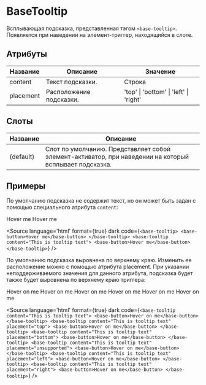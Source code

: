
# BaseTooltip

Всплывающая подсказка, представленная тэгом `<base-tooltip>`. Появляется при наведении на элемент-триггер, находящийся в слоте.

## Атрибуты

| Название  | Описание                | Значение                               |
|-----------|-------------------------|----------------------------------------|
| content   | Текст подсказки.        | Строка                                 |
| placement | Расположение подсказки. | 'top' \| 'bottom' \| 'left' \| 'right' |

## Слоты

| Название  | Описание                                                                                               |
|-----------|--------------------------------------------------------------------------------------------------------|
| (default) | Слот по умолчанию. Представляет собой элемент-активатор, при наведении на который всплывает подсказка. |

## Примеры

По умолчанию подсказка не содержит текст, но он может быть задан с помощью специального атрибута `content`:

<Canvas>
  <base-tooltip>
    <base-button>Hover me</base-button>
  </base-tooltip>
  <base-tooltip content="This is tooltip text">
    <base-button>Hover me</base-button>
  </base-tooltip>
</Canvas>

<Source
language='html'
format={true}
dark
code={`
<base-tooltip>
  <base-button>Hover me</base-button>
</base-tooltip>
<base-tooltip content="This is tooltip text">
  <base-button>Hover me</base-button>
</base-tooltip>
`}
/>

По умолчанию подсказка выровнена по верхнему краю. Изменить ее расположение можно с помощью атрибута placement. При указании неподдерживаемого значения для данного атрибута, подсказка будет также будет выровнена по верхнему краю триггера:

<Canvas>
  <base-tooltip content="This is tooltip text">
    <base-button>Hover on me</base-button>
  </base-tooltip>
  <base-tooltip content="This is tooltip text" placement="top">
    <base-button>Hover on me</base-button>
  </base-tooltip>
  <base-tooltip content="This is tooltip text" placement="bottom">
    <base-button>Hover on me</base-button>
  </base-tooltip>
  <base-tooltip content="This is tooltip text" placement="unsupported">
    <base-button>Hover on me</base-button>
  </base-tooltip>
  <base-tooltip content="This is tooltip text" placement="left">
    <base-button>Hover on me</base-button>
  </base-tooltip>
  <base-tooltip content="This is tooltip text" placement="right">
    <base-button>Hover on me</base-button>
  </base-tooltip>
</Canvas>

<Source
language='html'
format={true}
dark
code={`
<base-tooltip content="This is tooltip text">
  <base-button>Hover on me</base-button>
</base-tooltip>
<base-tooltip content="This is tooltip text" placement="top">
  <base-button>Hover on me</base-button>
</base-tooltip>
<base-tooltip content="This is tooltip text" placement="bottom">
  <base-button>Hover on me</base-button>
</base-tooltip>
<base-tooltip content="This is tooltip text" placement="unsupported">
  <base-button>Hover on me</base-button>
</base-tooltip>
<base-tooltip content="This is tooltip text" placement="left">
  <base-button>Hover on me</base-button>
</base-tooltip>
<base-tooltip content="This is tooltip text" placement="right">
  <base-button>Hover on me</base-button>
</base-tooltip>
`}
/>

